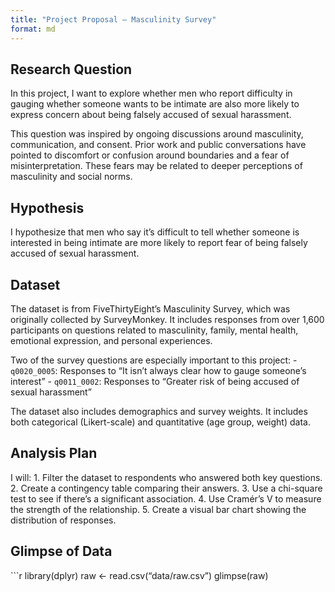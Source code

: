 ```yaml
---
title: "Project Proposal – Masculinity Survey"
format: md
---
```


## Research Question

In this project, I want to explore whether men who report difficulty in gauging whether someone wants to be intimate are also more likely to express concern about being falsely accused of sexual harassment.

This question was inspired by ongoing discussions around masculinity, communication, and consent. Prior work and public conversations have pointed to discomfort or confusion around boundaries and a fear of misinterpretation. These fears may be related to deeper perceptions of masculinity and social norms.

## Hypothesis

I hypothesize that men who say it's difficult to tell whether someone is interested in being intimate are more likely to report fear of being falsely accused of sexual harassment.

## Dataset

The dataset is from FiveThirtyEight’s Masculinity Survey, which was originally collected by SurveyMonkey. It includes responses from over 1,600 participants on questions related to masculinity, family, mental health, emotional expression, and personal experiences.

Two of the survey questions are especially important to this project:
- `q0020_0005`: Responses to “It isn’t always clear how to gauge someone’s interest”
- `q0011_0002`: Responses to “Greater risk of being accused of sexual harassment”

The dataset also includes demographics and survey weights. It includes both categorical (Likert-scale) and quantitative (age group, weight) data.

## Analysis Plan

I will:
1. Filter the dataset to respondents who answered both key questions.
2. Create a contingency table comparing their answers.
3. Use a chi-square test to see if there’s a significant association.
4. Use Cramér’s V to measure the strength of the relationship.
5. Create a visual bar chart showing the distribution of responses.

## Glimpse of Data

```r
library(dplyr)
raw <- read.csv("data/raw.csv")
glimpse(raw)
